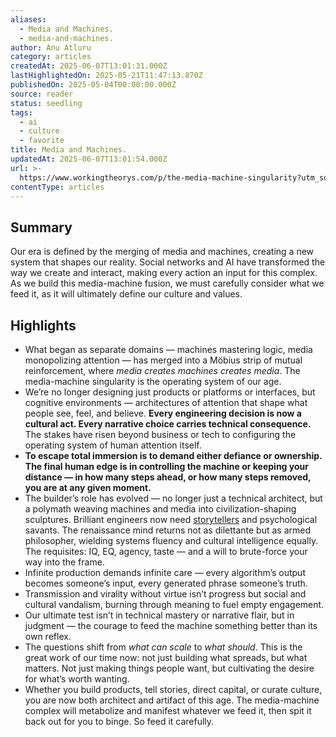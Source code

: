 ```yaml
---
aliases:
  - Media and Machines.
  - media-and-machines.
author: Anu Atluru
category: articles
createdAt: 2025-06-07T13:01:31.000Z
lastHighlightedOn: 2025-05-21T11:47:13.870Z
publishedOn: 2025-05-04T00:00:00.000Z
source: reader
status: seedling
tags:
  - ai
  - culture
  - favorite
title: Media and Machines.
updatedAt: 2025-06-07T13:01:54.000Z
url: >-
  https://www.workingtheorys.com/p/the-media-machine-singularity?utm_source=post-email-title&publication_id=22717&post_id=162189446&utm_campaign=email-post-title&isFreemail=false&r=og9hp&triedRedirect=true&utm_medium=email
contentType: articles
---
```

## Summary

Our era is defined by the merging of media and machines, creating a new system that shapes our reality. Social networks and AI have transformed the way we create and interact, making every action an input for this complex. As we build this media-machine fusion, we must carefully consider what we feed it, as it will ultimately define our culture and values.

## Highlights

- What began as separate domains — machines mastering logic, media monopolizing attention — has merged into a Möbius strip of mutual reinforcement, where _media creates machines creates media_. The media-machine singularity is the operating system of our age.
- We’re no longer designing just products or platforms or interfaces, but cognitive environments — architectures of attention that shape what people see, feel, and believe. **Every engineering decision is now a cultural act. Every narrative choice carries technical consequence.** The stakes have risen beyond business or tech to configuring the operating system of human attention itself.
- **To escape total immersion is to demand either defiance or ownership.** **The final human edge is in controlling the machine or keeping your distance — in how many steps ahead, or how many steps removed, you are at any given moment.**
- The builder’s role has evolved — no longer just a technical architect, but a polymath weaving machines and media into civilization-shaping sculptures. Brilliant engineers now need [storytellers](https://x.com/anuatluru/status/1910014713926123904) and psychological savants. The renaissance mind returns not as dilettante but as armed philosopher, wielding systems fluency and cultural intelligence equally. The requisites: IQ, EQ, agency, taste — and a will to brute-force your way into the frame.
- Infinite production demands infinite care — every algorithm’s output becomes someone’s input, every generated phrase someone’s truth.
- Transmission and virality without virtue isn’t progress but social and cultural vandalism, burning through meaning to fuel empty engagement.
- Our ultimate test isn’t in technical mastery or narrative flair, but in judgment — the courage to feed the machine something better than its own reflex.
- The questions shift from _what can scale_ to _what should_. This is the great work of our time now: not just building what spreads, but what matters. Not just making things people want, but cultivating the desire for what’s worth wanting.
- Whether you build products, tell stories, direct capital, or curate culture, you are now both architect and artifact of this age. The media-machine complex will metabolize and manifest whatever we feed it, then spit it back out for you to binge. So feed it carefully.
